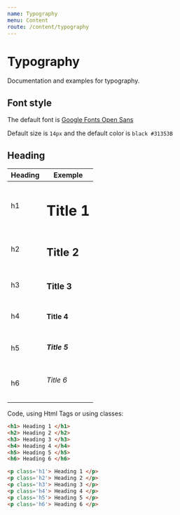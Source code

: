 ```yaml
---
name: Typography
menu: Content
route: /content/typography
---
```


# Typography

Documentation and examples for typography.

## Font style

<p class='mb-3'>
    The default font is <a class='pink' href='https://fonts.google.com/specimen/Open+Sans' target='_blank'>Google Fonts Open Sans</a>
</p>

Default size is `14px` and the default color is `black #31353B`

## Heading

<table class='background-white black p-2 border-radius' style='max-width: 400px'>
    <thead>
        <tr>
            <th>
                Heading
            </th>
            <th>
                Exemple
            </th>
        </tr>
    </thead>
    <tbody>
        <tr>
            <td>
                h1
            </td>
            <td>
                <h1>Title 1</h1>
            </td>
        </tr>
        <tr>
            <td>
                h2
            </td>
            <td>
                <h2>Title 2</h2>
            </td>
        </tr>
        <tr>
            <td>
                h3
            </td>
            <td>
                <h3>Title 3</h3>
            </td>
        </tr>
        <tr>
            <td>
                h4
            </td>
            <td>
                <h4>Title 4</h4>
            </td>
        </tr>
        <tr>
            <td>
                h5
            </td>
            <td>
                <h5>Title 5</h5>
            </td>
        </tr>
        <tr>
            <td>
                h6
            </td>
            <td>
                <h6>Title 6</h6>
            </td>
        </tr>
    </tbody>
</table>

Code, using Html Tags or using classes:

```html
<h1> Heading 1 </h1>
<h2> Heading 2 </h2>
<h3> Heading 3 </h3>
<h4> Heading 4 </h4>
<h5> Heading 5 </h5>
<h6> Heading 6 </h6>
```

```html
<p class='h1'> Heading 1 </p>
<p class='h2'> Heading 2 </p>
<p class='h3'> Heading 3 </p>
<p class='h4'> Heading 4 </p>
<p class='h5'> Heading 5 </p>
<p class='h6'> Heading 6 </p>
```
